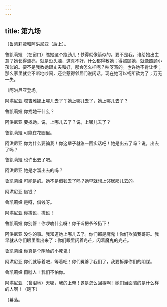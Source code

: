 ```yaml
---
---
---
```

title: 第九场
---




〔鲁凯莉娅和阿洪尼亚（后上）。





鲁凯莉娅 （在窗口）瞧她这个跑劲儿！快得就像箭似的。要不是我，谁给她出主意？她长得漂亮，就是没头脑，这真不好。什么都得教她；得照顾她，就像照顾小孩似的。要不是我教她跟丈夫和好，那会怎么样呢？吵呀骂的。也许她不肯让步；那么家里就会不断地吵闹，还会惹得邻居们说闲话。现在她可以畅所欲为了；万无一失。

〔阿洪尼亚登场。

阿洪尼亚 塔吉雅娜上哪儿去了？她上哪儿去了，她上哪儿去了？

鲁凯莉娅 你找她干什么？

阿洪尼亚 要找她。说，上哪儿去了？说，上哪儿去了？

鲁凯莉娅 可能在花园里。

阿洪尼亚 你为什么要骗我！你这辈子就说一回实话吧！她是出去了吗？说，出去了吗？

鲁凯莉娅 也许出去了吧。

阿洪尼亚 她是才溜出去的吗？

鲁凯莉娅 可能是的。她不是借钱去了吗？她早就想上邻居那儿去的。

阿洪尼亚 借钱？

鲁凯莉娅 是呀，借钱呀。

阿洪尼亚 你撒谎，撒谎！

鲁凯莉娅 你别管！你啰唆什么呀！你干吗把爷爷扔下！

阿洪尼亚 没你的事。我知道她上哪儿去了。你们都是魔鬼！你们欺骗我哥哥。我早就从你们眼里看出来了：你们眼里闪着光芒，闪着魔鬼的光芒。

鲁凯莉娅 你真是个阴险的小死鬼！

阿洪尼亚 你们就等着吧，等着吧！你们冤够了我们了，我要拆穿你们的阴谋。

鲁凯莉娅 甭唬人！我们不怕你。

阿洪尼亚 （含泪地）天哪，我的上帝！这是怎么回事啊！她们当面骗的是什么样的人啊！（跑下）

〔幕落。